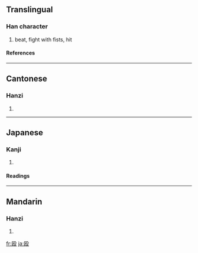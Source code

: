 {{see|毆}}

==Translingual==
===Han character===
{{Han char|rn=79|rad=殳|as=04|sn=8|four=|canj=尸大竹弓水 (SKHNE)}}
# beat, fight with fists, hit
====References====
{{Han ref|kx=0584.211|dkj=16618|dj=0977.100|hdz=32155.030|uh=6BB4|ud=27572}}

----
==Cantonese==
===Hanzi===
{{yue-hanzi|jyut=|y=au2}}
# {{defn|Cantonese}}

----
==Japanese==
===Kanji===
{{ja-kanji|grade=c|rs=殳04}}
# {{defn|Japanese}} 
====Readings====
{{ja-readings|on=[[おう]] (ō)|kun=[[なぐる]] (naguru), [[うつ]] (utsu), [[たたく]] (tataku)}}

----
==Mandarin==
===Hanzi===
{{cmn-hanzi|tra=毆|pin=[[ōu]] ([[ou1]])|wg=ou<sup>1</sup>}}
# {{defn|Mandarin}}

[[fr:殴]]
[[ja:殴]]
